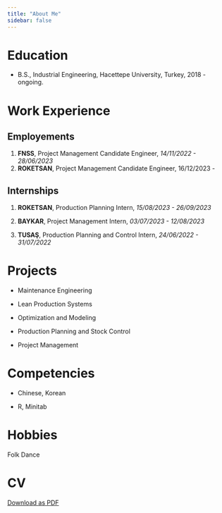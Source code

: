 ```yaml
---
title: "About Me" 
sidebar: false 
---
```


# Education

-   B.S., Industrial Engineering, Hacettepe University, Turkey, 2018 - ongoing.

# Work Experience

## Employements

1.  **FNSS**, Project Management Candidate Engineer, *14/11/2022 - 28/06/2023*
2.  **ROKETSAN**, Project Management Candidate Engineer, 16/12/2023 -

## Internships

1.  **ROKETSAN**, Production Planning Intern, *15/08/2023 - 26/09/2023*

2.  **BAYKAR**, Project Management Intern, *03/07/2023 - 12/08/2023*

3.  **TUSAŞ**, Production Planning and Control Intern, *24/06/2022 - 31/07/2022*

# Projects

-   Maintenance Engineering

-   Lean Production Systems

-   Optimization and Modeling

-   Production Planning and Stock Control

-   Project Management

# Competencies

-   Chinese, Korean

-   R, Minitab

# Hobbies

Folk Dance

# CV

[Download as PDF](https://drive.google.com/file/d/1siN8FRiWnBXLTXJTB-IJIWjyCpdX5qQI/view?usp=sharing)
